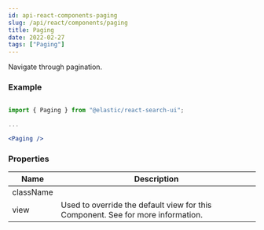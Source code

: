 ```yaml
---
id: api-react-components-paging
slug: /api/react/components/paging
title: Paging
date: 2022-02-27
tags: ["Paging"]
---
```


Navigate through pagination.

### Example

```jsx

import { Paging } from "@elastic/react-search-ui";

...

<Paging />
```

### Properties

| Name      | Description                                                                                                                                                                                 |
| --------- | ------------------------------------------------------------------------------------------------------------------------------------------------------------------------------------------- |
| className |                                                                                                                                                                                             |
| view      | Used to override the default view for this Component. See <DocLink id="advanced" section="component-views-and-html" text="Customization: Component views and HTML" /> for more information. |
